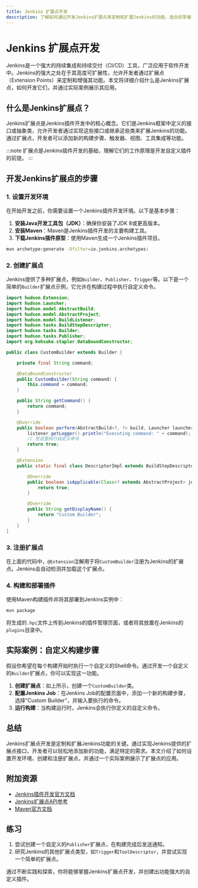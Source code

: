 ```yaml
---
title: Jenkins 扩展点开发
description: 了解如何通过开发Jenkins扩展点来定制和扩展Jenkins的功能，适合初学者学习。
---
```


# Jenkins 扩展点开发

Jenkins是一个强大的持续集成和持续交付（CI/CD）工具，广泛应用于软件开发中。Jenkins的强大之处在于其高度可扩展性，允许开发者通过扩展点（Extension Points）来定制和增强其功能。本文将详细介绍什么是Jenkins扩展点，如何开发它们，并通过实际案例展示其应用。

## 什么是Jenkins扩展点？

Jenkins扩展点是Jenkins插件开发中的核心概念。它们是Jenkins框架中定义的接口或抽象类，允许开发者通过实现这些接口或继承这些类来扩展Jenkins的功能。通过扩展点，开发者可以添加新的构建步骤、触发器、视图、工具集成等功能。

:::note
扩展点是Jenkins插件开发的基础，理解它们的工作原理是开发自定义插件的前提。
:::

## 开发Jenkins扩展点的步骤

### 1. 设置开发环境

在开始开发之前，你需要设置一个Jenkins插件开发环境。以下是基本步骤：

1. **安装Java开发工具包（JDK）**：确保你安装了JDK 8或更高版本。
2. **安装Maven**：Maven是Jenkins插件开发的主要构建工具。
3. **下载Jenkins插件原型**：使用Maven生成一个Jenkins插件项目。

```bash
mvn archetype:generate -Dfilter=io.jenkins.archetypes:
```

### 2. 创建扩展点

Jenkins提供了多种扩展点，例如`Builder`、`Publisher`、`Trigger`等。以下是一个简单的`Builder`扩展点示例，它允许在构建过程中执行自定义命令。

```java
import hudson.Extension;
import hudson.Launcher;
import hudson.model.AbstractBuild;
import hudson.model.AbstractProject;
import hudson.model.BuildListener;
import hudson.tasks.BuildStepDescriptor;
import hudson.tasks.Builder;
import hudson.tasks.Publisher;
import org.kohsuke.stapler.DataBoundConstructor;

public class CustomBuilder extends Builder {

    private final String command;

    @DataBoundConstructor
    public CustomBuilder(String command) {
        this.command = command;
    }

    public String getCommand() {
        return command;
    }

    @Override
    public boolean perform(AbstractBuild<?, ?> build, Launcher launcher, BuildListener listener) {
        listener.getLogger().println("Executing command: " + command);
        // 在这里执行自定义命令
        return true;
    }

    @Extension
    public static final class DescriptorImpl extends BuildStepDescriptor<Builder> {

        @Override
        public boolean isApplicable(Class<? extends AbstractProject> jobType) {
            return true;
        }

        @Override
        public String getDisplayName() {
            return "Custom Builder";
        }
    }
}
```

### 3. 注册扩展点

在上面的代码中，`@Extension`注解用于将`CustomBuilder`注册为Jenkins的扩展点。Jenkins会自动检测并加载这个扩展点。

### 4. 构建和部署插件

使用Maven构建插件并将其部署到Jenkins实例中：

```bash
mvn package
```

将生成的`.hpi`文件上传到Jenkins的插件管理页面，或者将其放置在Jenkins的`plugins`目录中。

## 实际案例：自定义构建步骤

假设你希望在每个构建开始时执行一个自定义的Shell命令。通过开发一个自定义的`Builder`扩展点，你可以实现这一功能。

1. **创建扩展点**：如上所示，创建一个`CustomBuilder`类。
2. **配置Jenkins Job**：在Jenkins Job的配置页面中，添加一个新的构建步骤，选择“Custom Builder”，并输入要执行的命令。
3. **运行构建**：当构建运行时，Jenkins会执行你定义的自定义命令。

## 总结

Jenkins扩展点开发是定制和扩展Jenkins功能的关键。通过实现Jenkins提供的扩展点接口，开发者可以轻松地添加新的功能，满足特定的需求。本文介绍了如何设置开发环境、创建和注册扩展点，并通过一个实际案例展示了扩展点的应用。

## 附加资源

- [Jenkins插件开发官方文档](https://www.jenkins.io/doc/developer/)
- [Jenkins扩展点API参考](https://javadoc.jenkins.io/)
- [Maven官方文档](https://maven.apache.org/guides/)

## 练习

1. 尝试创建一个自定义的`Publisher`扩展点，在构建完成后发送通知。
2. 研究Jenkins的其他扩展点类型，如`Trigger`和`ToolDescriptor`，并尝试实现一个简单的扩展点。

通过不断实践和探索，你将能够掌握Jenkins扩展点开发，并创建出功能强大的自定义插件。